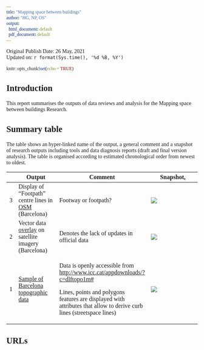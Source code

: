 ```yaml
---
title: "Mapping space between buildings"
author: "HG, NP, OS"
output:
  html_document: default
  pdf_document: default
---
```


Original Publish Date: 26 May, 2021 <br> Updated on: `r format(Sys.time(), '%d %B, %Y')`

```r
knitr::opts_chunk$set(echo = TRUE)
```

```{=html}
<style>
* {font-family: "Trebuchet MS"}h1{font-size: 190%}h2{font-size: 160%}h3{font-size: 150%}h4{font-size: 130%}h5{font-size: 110%}h6{font-size: 90%}
.r code {
    white-space: pre;
}
</style>
```
## Introduction

This report summarises the outputs of data reviews and analysis for the Mapping space between buildings Research.

## Summary table

The table shows an hyper-linked name of the output, a general comment and a snapshot of research outputs including tools and data diagnosis reports (draft and final version analysis). The table is organised according to estimated chronological order from newest to oldest.

+---+---------------------------------------------------------------------------------------------------------------------------------+-----------------------------------------------------------------------------------------------------------------------+----------------------------------------------------------------------------------------------------------------------------------------------------------------------------------------------------------------+
|   | Output                                                                                                                          | Comment                                                                                                               | Snapshot[.](https://Lorem/ipsum/dolor/sit/amet,/consectetur/adipiscing/elit,/sed/do/eiusmod/tempor/incididunt/ut/labore/et/dolore/magna/aliqua./Ut/enim/ad/minim/veniam,/quis/nostrud/exercitation/velit.html) |
+===+=================================================================================================================================+=======================================================================================================================+================================================================================================================================================================================================================+
| 3 | Display of "Footpath" centre lines in [OSM](images/barcelona_OSM_footway_lines.png) (Barcelona)                                 | Footway or footpath?                                                                                                  | ![](images/paste-3BAF7CC5.png)                                                                                                                                                                                 |
+---+---------------------------------------------------------------------------------------------------------------------------------+-----------------------------------------------------------------------------------------------------------------------+----------------------------------------------------------------------------------------------------------------------------------------------------------------------------------------------------------------+
| 2 | Vector data [overlay](images/barcelona_Satellite_vector overlay.jpg) on satellite imagery (Barcelona)                           | Denotes the lack of updates in official data                                                                          | ![](images/paste-FC771233.png)                                                                                                                                                                                 |
+---+---------------------------------------------------------------------------------------------------------------------------------+-----------------------------------------------------------------------------------------------------------------------+----------------------------------------------------------------------------------------------------------------------------------------------------------------------------------------------------------------+
| 1 | [Sample of Barcelona topographic data](https://github.com/npalomin/map-sbb/blob/main/data/sample_Barcelona_topographic.geojson) | Data is openly accessible from <http://www.icc.cat/appdownloads/?c=dlftopo1m#>                                        | ![](images/paste-CB91F0FE.png)                                                                                                                                                                                 |
|   |                                                                                                                                 |                                                                                                                       |                                                                                                                                                                                                                |
|   |                                                                                                                                 | Lines, points and polygons features are displayed with attributes that allow to derive curb lines (streetspace lines) |                                                                                                                                                                                                                |
+---+---------------------------------------------------------------------------------------------------------------------------------+-----------------------------------------------------------------------------------------------------------------------+----------------------------------------------------------------------------------------------------------------------------------------------------------------------------------------------------------------+

## URLs
